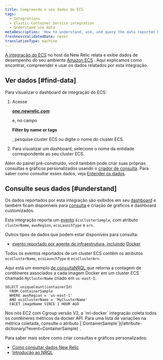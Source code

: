 ```yaml
---
title: Compreenda e use dados do ECS
tags:
  - Integrations
  - Elastic Container Service integration
  - Understand use data
metaDescription: 'How to understand, use, and query the data reported by New Relic''s Amazon ECS on-host integration.'
freshnessValidatedDate: never
translationType: machine
---
```


[A integração do ECS](/docs/introduction-amazon-ecs-integration) no host da New Relic relata e exibe dados de desempenho do seu ambiente [Amazon ECS](https://docs.aws.amazon.com/ecs/index.html) . Aqui explicamos como encontrar, compreender e usar os dados relatados por esta integração.

## Ver dados [#find-data]

Para visualizar o dashboard de integração do ECS:

1. Acesse

   <DNT>**[one.newrelic.com](https://one.newrelic.com/all-capabilities)**</DNT>

   e, no campo

   <DNT>**Filter by name or tags**</DNT>

   , pesquise cluster ECS ou digite o nome do cluster ECS.

2. Para visualizar um dashboard, selecione o nome da entidade correspondente ao seu cluster ECS.

Além do painel pré-construído, você também pode criar suas próprias consultas e gráficos personalizados usando o [criador de consulta](/docs/chart-builder/use-chart-builder/get-started/introduction-chart-builder). Para saber como consultar esses dados, veja [Entender os dados](#understand).

## Consulte seus dados [#understand]

Os dados reportados por esta integração são exibidos em seu [dashboard](#find-data) e também ficam disponíveis para [consulta](/docs/using-new-relic/data/understand-data/query-new-relic-data) e criação de gráficos e dashboard customizados.

Esta integração reporta um [evento](/docs/using-new-relic/data/understand-data/new-relic-data-types#events-new-relic) `EcsClusterSample`, com atributo `clusterName`, `awsRegion`, `ecsLaunchType` e `arn`.

Outros tipos de dados que podem estar disponíveis para consulta:

* [evento reportado por agente de infraestrutura, incluindo](/docs/infrastructure/manage-your-data/data-instrumentation/default-infrastructure-events) [Docker](/docs/infrastructure/install-configure-manage-infrastructure/docker-installation/docker-instrumentation-infrastructure#docker-data)

Todos os eventos reportados de um cluster ECS contêm os atributos `ecsClusterName`, `ecsLaunchType` e `ecsClusterArn`.

Aqui está um exemplo [de consultaNRQL ](/docs/query-data/nrql-new-relic-query-language/getting-started/introduction-nrql)que retorna a contagem de contêineres associados a cada imagem Docker em um cluster ECS chamado `MyClusterName` criado em `us-east-1`:

```
SELECT uniqueCount(containerId) 
  FROM ContainerSample 
  WHERE awsRegion = 'us-east-1' 
  AND ecsClusterName = 'MyClusterName' 
  FACET imageName SINCE 1 HOUR AGO
```

<Callout variant="important">
  Nos nós EC2 com Cgroup versão V2, a `nri-docker` integração coleta todos os contêineres métricos da docker API. Para uma lista de variações na métrica coletada, consulte o atributo [`ContainerSample`](/attribute-dictionary/?event=ContainerSample) .
</Callout>

Para saber mais sobre como criar consultas e gráficos personalizados:

* [Como consultar dados New Relic](/docs/using-new-relic/data/understand-data/query-new-relic-data)
* [Introdução ao NRQL](/docs/query-data/nrql-new-relic-query-language/getting-started/introduction-nrql)